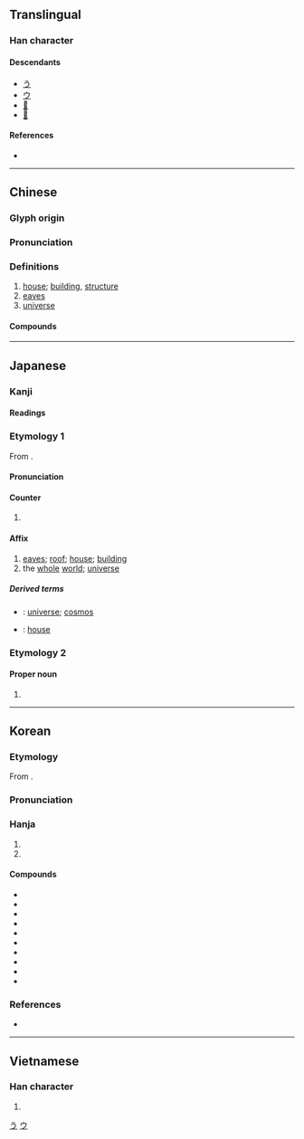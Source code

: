 {{character info}}
==Translingual==

===Han character===
{{Han char|rn=40|rad=宀|as=03|sn=6|four=30401|canj=JMD|ids=⿱宀于}}

====Descendants====
* [[う]]
* [[ウ]]
* [[𛀊]]
* [[𛀋]]

====References====
* {{Han ref|kx=0282.020|dkj=07067|dj=0551.220|hdz=20911.070|uh=5B87|ud=23431|bh=A674|bd=42612}}

[[Category:Han characters from which hiragana were derived|う]]
[[Category:Han characters from which katakana were derived|ウ]]

----

==Chinese==
{{zh-forms}}

===Glyph origin===
{{Han etym}}
{{Han compound|宀|于|c1=s|c2=p|ls=psc|t1=house}}

===Pronunciation===
{{zh-pron
|m=yǔ
|m-s=yu3
|c=jyu5
|c-t=yi4
|g=y3
|h=pfs=yí/yî;gd=yi3
|j=
|md=ṳ̄
|mn=xm,qz,tw:ú/zz:í
|mn-t=u2
|w=3hhy
|x=y3
|mc=y
|oc=y
|cat=n
}}

===Definitions===
{{zh-hanzi}}

# [[house]]; [[building]], [[structure]]
# [[eaves]]
# [[universe]]

====Compounds====
{{zh-der|仁宇|功濟宇內|區宇|區宇一清|器宇|器宇不凡|器宇軒昂|土宇|壇宇|天宇|威震寰宇|宇下|宇內|穹宇|宇宙|宇宙塵|宇宙射線|宇宙年|宇宙火箭|宇宙站|宇宙線|宇宙觀|宇宙速度|宇宙鋒|宇宙飛船|宇文|宇文化及|宇文泰|宇文覺|宇文護|宇航|宇量|宸宇|寰宇|寰宇記|屋宇|島宇宙|峻宇|庭宇|廟宇|廨宇|御宇|德宇|房宇|拓宇|握圖臨宇|故宇|敗宇頹垣|望衡對宇|杜宇|梵宇|棟宇|樓宇|殿宇|氣宇|氣宇昂昂|氣宇軒昂|海宇|海宇昇平|牆宇|玉宇|琳宮梵宇|瓊樓玉宇|瓊臺玉宇|疆宇|眉宇|真宇|神宇|祠宇|紫芝眉宇|紺宇|胸宇|膨脹宇宙|芝宇|衡宇|觀宇|賓宇|軒宇|軒昂氣宇|邃宇|隙宇|韻宇|飛宇|黌宇}}

----

==Japanese==

===Kanji===
{{ja-kanji|grade=6|rs=宀03}}

====Readings====
{{ja-readings
|goon=う
|kanon=う
|kun=のき-, いえ-
}}

===Etymology 1===
{{ja-kanjitab|う|yomi=on}}
From {{der|ja|ltc|sort=う|-}} {{ltc-l|宇}}.

====Pronunciation====
{{ja-pron|う|y=on}}

====Counter====
{{ja-pos|counter|う}}

# {{n-g|Counter for [[building]]s, [[roof]]s, etc.}}

====Affix====
{{ja-pos|affix|う}}

# [[eaves]]; [[roof]]; [[house]]; [[building]]
# the [[whole]] [[world]]; [[universe]]

=====Derived terms=====
{{der-top}}
* {{ja-r|宇%宙|う%ちゅう}}: [[universe]]; [[cosmos]]
* {{ja-r|屋%宇|おく%う}}: [[house]]
{{der-bottom}}

===Etymology 2===

====Proper noun====
{{ja-pos|proper|さかい}}

# {{given name|ja|female|sort=さかい}}

----

==Korean==

===Etymology===
From {{der|ko|ltc|-}} {{ltc-l|宇|id=1}}. {{hanja-hunmong|우〯|wǔ|天文#상01A}}

===Pronunciation===
{{ko-hanja-pron|우|uː|alt=y}}

===Hanja===
{{ko-hanja-search}}
{{ko-hanja|집|우}}

# {{hanja form of|우|[[whole]] [[world]]; [[universe]]}}
# {{hanja form of|우|[[house]]}}

====Compounds====
{{der-top|Compounds}}
* {{ko-l|우주|[[space]]|宇宙}}
* {{ko-l|우주선|[[spaceship]]|宇宙船}}
* {{ko-l|우주인|[[alien]]; [[astronaut]]|宇宙人}}
* {{ko-l|대우주|[[macrocosm]]|大宇宙}}
* {{ko-l|소우주|[[microcosm]]|小宇宙}}
* {{ko-l|우주복|[[spacesuit]]|宇宙服}}
* {{ko-l|우주진|宇宙塵}}
* {{ko-l|우주만물|[[all]] [[things]]|宇宙萬物}}
* {{ko-l|우주왕복선|[[space shuttle]]|宇宙往復船}}
* {{ko-l|우주비행사|[[astronaut]]|宇宙飛行士}}
{{der-bottom}}

===References===
* {{R:hanjadoc|2519}}

----

==Vietnamese==

===Han character===
{{vi-hantu|[[vũ]], [[võ]], [[thủy]]|rs=宀03}}

# {{rfdef|vi|sort=宀03}}